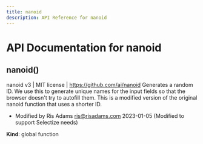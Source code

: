 ```yaml
---
title: nanoid
description: API Reference for nanoid
---
```

# API Documentation for nanoid
<a name="nanoid"></a>

## nanoid()
nanoid v3 | MIT license | https://github.com/ai/nanoid
Generates a random ID. We use this to generate unique names for the input fields so that
the browser doesn't try to autofill them. This is a modified version of the original
nanoid function that uses a shorter ID.

- Modified by Ris Adams <ris@risadams.com> 2023-01-05 (Modified to support Selectize needs)

**Kind**: global function  
